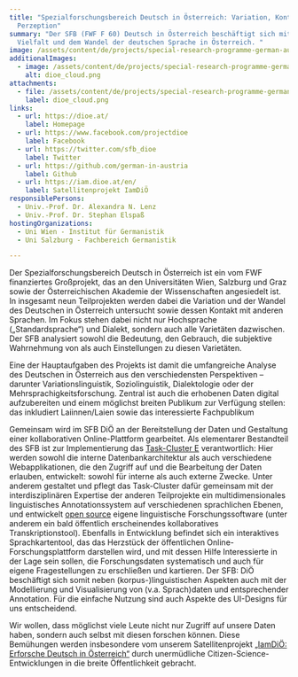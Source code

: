 ```yaml
---
title: "Spezialforschungsbereich Deutsch in Österreich: Variation, Kontakt,
  Perzeption"
summary: "Der SFB (FWF F 60) Deutsch in Österreich beschäftigt sich mit der
  Vielfalt und dem Wandel der deutschen Sprache in Österreich. "
image: /assets/content/de/projects/special-research-programme-german-austria-variation-contact-perception/dioe-center-type-sfb-ger.png
additionalImages:
  - image: /assets/content/de/projects/special-research-programme-german-austria-variation-contact-perception/additionalImages/dioe_cloud.png
    alt: dioe_cloud.png
attachments:
  - file: /assets/content/de/projects/special-research-programme-german-austria-variation-contact-perception/attachments/dioe_cloud.png
    label: dioe_cloud.png
links:
  - url: https://dioe.at/
    label: Homepage
  - url: https://www.facebook.com/projectdioe
    label: Facebook
  - url: https://twitter.com/sfb_dioe
    label: Twitter
  - url: https://github.com/german-in-austria
    label: Github
  - url: https://iam.dioe.at/en/
    label: Satellitenprojekt IamDiÖ
responsiblePersons:
  - Univ.-Prof. Dr. Alexandra N. Lenz
  - Univ.-Prof. Dr. Stephan Elspaß
hostingOrganizations:
  - Uni Wien - Institut für Germanistik
  - Uni Salzburg - Fachbereich Germanistik

---
```

Der Spezialforschungsbereich Deutsch in Österreich ist ein vom FWF finanziertes Großprojekt, das an den Universitäten Wien, Salzburg und Graz sowie der Österreichischen Akademie der Wissenschaften angesiedelt ist. In insgesamt neun Teilprojekten werden dabei die Variation und der Wandel des Deutschen in Österreich untersucht sowie dessen Kontakt mit anderen Sprachen. Im Fokus stehen dabei nicht nur Hochsprache („Standardsprache“) und Dialekt, sondern auch alle Varietäten dazwischen. Der SFB analysiert sowohl die Bedeutung, den Gebrauch, die subjektive Wahrnehmung von als auch Einstellungen zu diesen Varietäten.

Eine der Hauptaufgaben des Projekts ist damit die umfangreiche Analyse des Deutschen in Österreich aus den verschiedensten Perspektiven – darunter Variationslinguistik, Soziolinguistik, Dialektologie oder der Mehrsprachigkeitsforschung. Zentral ist auch die erhobenen Daten digital aufzubereiten und einem möglichst breiten Publikum zur Verfügung stellen: das inkludiert Laiinnen/Laien sowie das interessierte Fachpublikum

Gemeinsam wird im SFB DiÖ an der Bereitstellung der Daten und Gestaltung einer kollaborativen Online-Plattform gearbeitet. Als elementarer Bestandteil des SFB ist zur Implementierung das [Task-Cluster E](https://dioe.at/projekte/task-cluster-e-forschungsplattform/) verantwortlich: Hier werden sowohl die interne Datenbankarchitektur als auch verschiedene Webapplikationen, die den Zugriff auf und die Bearbeitung der Daten erlauben, entwickelt: sowohl für interne als auch externe Zwecke. Unter anderem gestaltet und pflegt das Task-Cluster dafür gemeinsam mit der interdisziplinären Expertise der anderen Teilprojekte ein multidimensionales linguistisches Annotationssystem auf verschiedenen sprachlichen Ebenen, und entwickelt [open source](https://github.com/german-in-austria/) eigene linguistische Forschungssoftware (unter anderem ein bald öffentlich erscheinendes kollaboratives Transkriptionstool). Ebenfalls in Entwicklung befindet sich ein interaktives Sprachkartentool, das das Herzstück der öffentlichen Online-Forschungsplattform darstellen wird, und mit dessen Hilfe Interessierte in der Lage sein sollen, die Forschungsdaten systematisch und auch für eigene Fragestellungen zu erschließen und kartieren. Der SFB: DiÖ beschäftigt sich somit neben (korpus-)linguistischen Aspekten auch mit der Modellierung und Visualisierung von (v.a. Sprach)daten und entsprechender Annotation. Für die einfache Nutzung sind auch Aspekte des UI-Designs für uns entscheidend.

Wir wollen, dass möglichst viele Leute nicht nur Zugriff auf unsere Daten haben, sondern auch selbst mit diesen forschen können. Diese Bemühungen werden insbesondere vom unserem Satellitenprojekt [„IamDiÖ: Erforsche Deutsch in Österreich“](https://iam.dioe.at/) durch unermüdliche Citizen-Science-Entwicklungen in die breite Öffentlichkeit gebracht.
